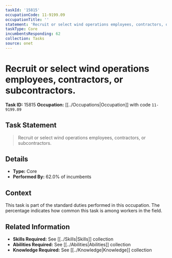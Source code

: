 ```yaml
---
taskId: '15815'
occupationCode: 11-9199.09
occupationTitle: ''
statement: 'Recruit or select wind operations employees, contractors, or subcontractors.'
taskType: Core
incumbentsResponding: 62
collection: Tasks
source: onet
---
```

# Recruit or select wind operations employees, contractors, or subcontractors.

**Task ID:** 15815
**Occupation:** [[../Occupations|Occupation]] with code `11-9199.09`

## Task Statement

> Recruit or select wind operations employees, contractors, or subcontractors.

## Details

- **Type:** Core
- **Performed By:** 62.0% of incumbents

## Context

This task is part of the standard duties performed in this occupation. The percentage indicates how common this task is among workers in the field.

## Related Information

- **Skills Required:** See [[../Skills|Skills]] collection
- **Abilities Required:** See [[../Abilities|Abilities]] collection
- **Knowledge Required:** See [[../Knowledge|Knowledge]] collection

